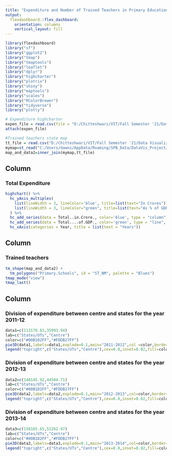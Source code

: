 ---
title: "Expenditure and Number of Trained Teachers in Primary Education"
output: 
  flexdashboard::flex_dashboard:
    orientation: columns
    vertical_layout: fill
---

```{r setup, include=FALSE}
library(flexdashboard)
library("sf")
library("ggplot2")
library("tmap")
library("tmaptools")
library("leaflet")
library("dplyr")
library("highcharter")
library("plotrix")
library("shiny")
library("maptools")
library("scales")
library("RColorBrewer")
library("tidyverse")
library("plotly")

# Expenditure highcharter
expen_file = read.csv(file = "D:/Chitteshwari/VIT/Fall Semester '21/Data Visualization/Data Vis Project (J Component)/Expenditure - Sheet2.csv", header = TRUE, sep = ",")
attach(expen_file)

#Trained teachers state map
tt_file = read.csv("D:/Chitteshwari/VIT/Fall Semester '21/Data Visualization/Data Vis Project (J Component)/Trained Teachers csv.csv")
mymap=st_read("C:/Users/dawns/AppData/Roaming/SPB_Data/DataVis_Project/maps-master/States/Admin2.shp", stringsAsFactors=FALSE)
map_and_data2=inner_join(mymap,tt_file)

```

## Column {data-width=400}

### Total Expenditure

```{r}
highchart() %>% 
  hc_yAxis_multiples(
    list(lineWidth = 3, lineColor='blue', title=list(text="In Crores")),
    list(lineWidth = 3, lineColor="green", title=list(text="As % of GDP"), opposite = TRUE)
  ) %>% 
  hc_add_series(data = Total..in.Crore., color='blue', type = "column") %>% 
  hc_add_series(data = Total....of.GDP., color='green', type = "line", yAxis = 1) %>%
  hc_xAxis(categories = Year, title = list(text = "Years"))

```

## Column {data-width=400}

### Trained teachers

```{r}
tm_shape(map_and_data2) +
  tm_polygons("Primary.Schools", id = "ST_NM", palette = "Blues")
tmap_mode("view")
tmap_last()

```

## Column {data-width=300, .tabset}

### Division of expenditure between centre and states for the year 2011-12

```{r}
data1=c(113170.83,35993.94)
lab=c("States/UTs","Centre")
color=c("#00B1D2FF","#FDDB27FF")
pie3D(data1,labels=data1,explode=0.1,main="2011-2012",col =color,border="black")
legend("topright",c("States/UTs","Centre"),cex=0.8,inset=0.02,fill=color)

```

### Division of expenditure between centre and states for the year 2012-13

```{r}
data2=c(140145.92,44504.71)
lab=c("States/UTs","Centre")
color=c("#00B1D2FF","#FDDB27FF")
pie3D(data2,labels=data2,explode=0.1,main="2012-2013",col=color,border="black")
legend("topright",c("States/UTs","Centre"),cex=0.8,inset=0.02,fill=color)

```

### Division of expenditure between centre and states for the year 2013-14

```{r}
data3=c(156165.65,51262.97)
lab=c("States/UTs","Centre")
color=c("#00B1D2FF","#FDDB27FF")
pie3D(data3,labels=data3,explode=0.1,main="2013-2014",col=color,border="black")
legend("topright",c("States/UTs","Centre"),cex=0.8,inset=0.02,fill=color)

```

